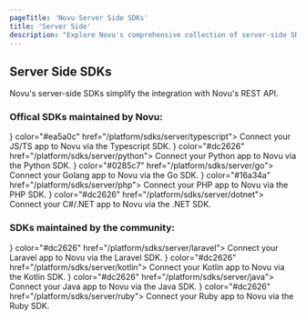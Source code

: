 ```yaml
---
pageTitle: 'Novu Server Side SDKs'
title: 'Server Side'
description: "Explore Novu's comprehensive collection of server-side SDKs for seamless notification integration across multiple programming languages"
---
```



## Server Side SDKs

Novu's server-side SDKs simplify the integration with Novu's REST API.

### Offical SDKs maintained by Novu:

<Cards cols={2}>
  <Card
    title="Typescript (Official)"
    icon={<TypescriptIcon />}
    color="#ea5a0c"
    href="/platform/sdks/server/typescript">
    Connect your JS/TS app to Novu via the Typescript SDK.
  </Card>
  <Card
    title="Python (Official)"
    icon={<PythonIcon />}
    color="#dc2626"
    href="/platform/sdks/server/python">
    Connect your Python app to Novu via the Python SDK.
  </Card>
  <Card title="Go (Official)" icon={<GolangIcon />} color="#0285c7" href="/platform/sdks/server/go">
    Connect your Golang app to Novu via the Go SDK.
  </Card>
  <Card title="PHP (Official)" icon={<PhpIcon />} color="#16a34a" href="/platform/sdks/server/php">
    Connect your PHP app to Novu via the PHP SDK.
  </Card>
  <Card
    title=".NET (Official)"
    icon={<DotnetIcon />}
    color="#dc2626"
    href="/platform/sdks/server/dotnet">
    Connect your C#/.NET app to Novu via the .NET SDK.
  </Card>
</Cards>

### SDKs maintained by the community:

<Cards cols={2}>
  <Card
    title="Laravel (Community)"
    icon={<LaravelIcon />}
    color="#dc2626"
    href="/platform/sdks/server/laravel">
    Connect your Laravel app to Novu via the Laravel SDK.
  </Card>
  <Card
    title="Kotlin (Community)"
    icon={<KotlinIcon />}
    color="#dc2626"
    href="/platform/sdks/server/kotlin">
    Connect your Kotlin app to Novu via the Kotlin SDK.
  </Card>
  <Card
    title="Java (Community)"
    icon={<JavaIcon />}
    color="#dc2626"
    href="/platform/sdks/server/java">
    Connect your Java app to Novu via the Java SDK.
  </Card>
  <Card
    title="Ruby (Community)"
    icon={<RubyIcon />}
    color="#dc2626"
    href="/platform/sdks/server/ruby">
    Connect your Ruby app to Novu via the Ruby SDK.
  </Card>
</Cards>
